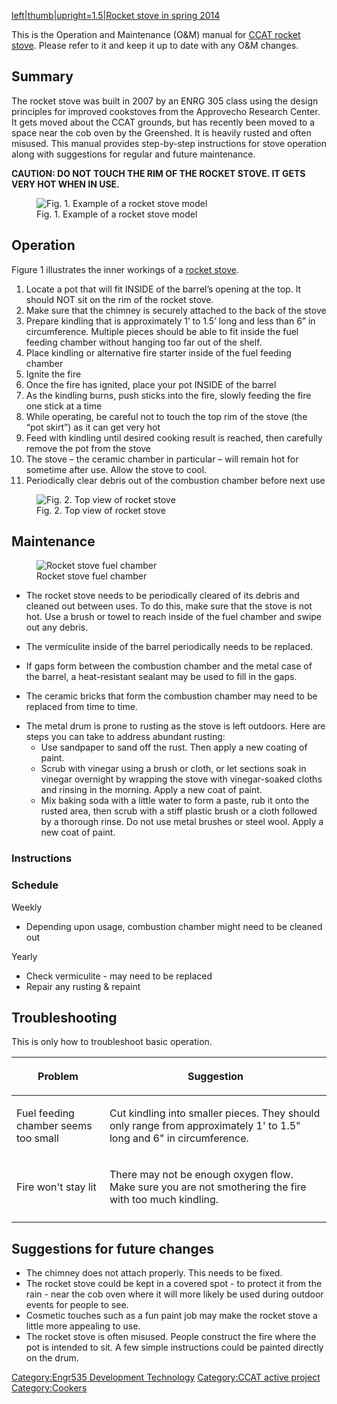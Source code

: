 {{Tocright}}

[[File:RocketStoveSpring2014.JPG|left|thumb|upright=1.5|Rocket stove in spring 2014]]

This is the Operation and Maintenance (O&M) manual for [[CCAT rocket stove]]. Please refer to it and keep it up to date with any O&M changes.

== Summary ==

The rocket stove was built in 2007 by an ENRG 305 class using the design principles for improved cookstoves from the Approvecho Research Center. It gets moved about the CCAT grounds, but has recently been moved to a space near the cob oven by the Greenshed. It is heavily rusted and often misused. This manual provides step-by-step instructions for stove operation along with suggestions for regular and future maintenance.

'''CAUTION: DO NOT TOUCH THE RIM OF THE ROCKET STOVE. IT GETS VERY HOT WHEN IN USE.'''

[[Image:Rocket stoveNF.png|thumb|right|Fig. 1. Example of a rocket stove model]]
== Operation ==
Figure 1 illustrates the inner workings of a [[Rocket stoves|rocket stove]]. 
#Locate a pot that will fit INSIDE of the barrel’s opening at the top. It should NOT sit on the rim of the rocket stove.
#Make sure that the chimney is securely attached to the back of the stove
#Prepare kindling that is approximately 1’ to 1.5’ long and less than 6” in circumference. Multiple pieces should be able to fit inside the fuel feeding chamber without hanging too far out of the shelf. 
#Place kindling or alternative fire starter inside of the fuel feeding chamber
#Ignite the fire
#Once the fire has ignited, place your pot INSIDE of the barrel
#As the kindling burns, push sticks into the fire, slowly feeding the fire one stick at a time
#While operating, be careful not to touch the top rim of the stove (the “pot skirt”) as it can get very hot
#Feed with kindling until desired cooking result is reached, then carefully remove the pot from the stove
#The stove – the ceramic chamber in particular – will remain hot for sometime after use. Allow the stove to cool.
#Periodically clear debris out of the combustion chamber before next use

[[File:RocketStoveTopView.JPG|thumb|right|Fig. 2. Top view of rocket stove]]

== Maintenance ==
[[File:RocketStoveFuelChamber.JPG|left|thumb|Rocket stove fuel chamber]]
*The rocket stove needs to be periodically cleared of its debris and cleaned out between uses. To do this, make sure that the stove is not hot. Use a brush or towel to reach inside of the fuel chamber and swipe out any debris. 

*The vermiculite inside of the barrel periodically needs to be replaced. 

*If gaps form between the combustion chamber and the metal case of the barrel, a heat-resistant sealant may be used to fill in the gaps. 

*The ceramic bricks that form the combustion chamber may need to be replaced from time to time. 

*The metal drum is prone to rusting as the stove is left outdoors. Here are steps you can take to address abundant rusting:
**Use sandpaper to sand off the rust. Then apply a new coating of paint.
**Scrub with vinegar using a brush or cloth, or let sections soak in vinegar overnight by wrapping the stove with vinegar-soaked cloths and rinsing in the morning. Apply a new coat of paint.
**Mix baking soda with a little water to form a paste, rub it onto the rusted area, then scrub with a stiff plastic brush or a cloth followed by a thorough rinse. Do not use metal brushes or steel wool. Apply a new coat of paint. 

=== Instructions ===

{{How to
 |title=How To Replace Vermiculite
 |File:Improvedfuel1_3.jpg|Fig. 1.1: Lid |1 |Remove lid 
 |File:improvedfuel7.jpg|Fig. 1.2: Skirt inside barrel |2 |Remove pot skirt inside of the barrel
 |File:improvedfuelstove6.jpg|Fig 1.3: Sheet metal shelf |3 |Remove the sheet metal shelf
 |File:improvedfuel1_4.jpg|Fig. 1.4: Barrel filled with Vermiculite |4 |Empty vermiculite from barrel
 |File:Vermiculite.jpg|Fig. 1.5: Vermiculite |5 |Replace with new vermiculite
}}

=== Schedule ===

;Weekly
*Depending upon usage, combustion chamber might need to be cleaned out

;Yearly
*Check vermiculite - may need to be replaced
*Repair any rusting & repaint

== Troubleshooting ==
This is only how to troubleshoot basic operation. 
{| class="wikitable"
|-
! Problem
! Suggestion
|-
| Fuel feeding chamber seems too small
| Cut kindling into smaller pieces. They should only range from approximately 1' to 1.5" long and 6" in circumference. 
|-
| Fire won't stay lit
| There may not be enough oxygen flow. Make sure you are not smothering the fire with too much kindling. 
|-
|}

== Suggestions for future changes ==
*The chimney does not attach properly. This needs to be fixed. 
*The rocket stove could be kept in a covered spot - to protect it from the rain - near the cob oven where it will more likely be used during outdoor events for people to see. 
*Cosmetic touches such as a fun paint job may make the rocket stove a little more appealing to use.
*The rocket stove is often misused. People construct the fire where the pot is intended to sit. A few simple instructions could be painted directly on the drum. 

<!-- Add in any other appropriate categories such as [[Category:Photovoltaics]] -->
[[Category:Engr535 Development Technology]]
[[Category:CCAT active project]]
[[Category:Cookers]]